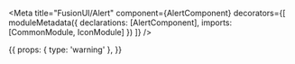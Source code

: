 
<Meta title="FusionUI/Alert"
      component={AlertComponent}
      decorators={[
          moduleMetadata({
              declarations: [AlertComponent],
              imports: [CommonModule, IconModule]
          })
      ]}
/>

<Story name="Primary">
    {{
        props: {
            type: 'warning'
        },
    }}
</Story>
